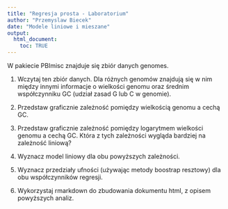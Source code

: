 ```yaml
---
title: "Regresja prosta - Laboratorium"
author: "Przemyslaw Biecek"
date: "Modele liniowe i mieszane"
output: 
  html_document:
    toc: TRUE
---
```


W pakiecie PBImisc znajduje się zbiór danych genomes.

1. Wczytaj ten zbiór danych. Dla różnych genomów znajdują się w nim między innymi informacje o wielkości genomu oraz średnim współczynniku GC (udział zasad G lub C w genomie).

2. Przedstaw graficznie zależność pomiędzy wielkością genomu a cechą GC.

3. Przedstaw graficznie zależność pomiędzy logarytmem wielkości genomu a cechą GC. Która z tych zależności wygląda bardziej na zależność liniową?

4. Wyznacz model liniowy dla obu powyższych zależności.

5. Wyznacz przedziały ufności (używając metody boostrap resztowy) dla obu współczynników regresji. 

6. Wykorzystaj rmarkdown do zbudowania dokumentu html, z opisem powyższych analiz.
